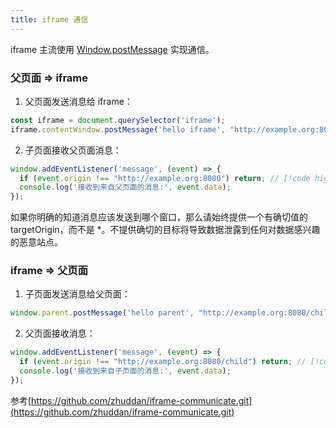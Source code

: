 ```yaml
---
title: iframe 通信
---
```


iframe 主流使用 [Window.postMessage](postMessage) 实现通信。

### 父页面 => iframe

1. 父页面发送消息给 iframe：

```js
const iframe = document.querySelector('iframe');
iframe.contentWindow.postMessage('hello iframe', "http://example.org:8080");
```

2. 子页面接收父页面消息：

```js
window.addEventListener('message', (event) => {
  if (event.origin !== "http://example.org:8080") return; // [!code highlight]
  console.log('接收到来自父页面的消息:', event.data);
});
```

<Alert type="info">
如果你明确的知道消息应该发送到哪个窗口，那么请始终提供一个有确切值的 targetOrigin，而不是 *。不提供确切的目标将导致数据泄露到任何对数据感兴趣的恶意站点。
</Alert>


### iframe => 父页面

1. 子页面发送消息给父页面：

```js
window.parent.postMessage('hello parent', "http://example.org:8080/child");
```

2. 父页面接收消息：

```js
window.addEventListener('message', (event) => {
  if (event.origin !== "http://example.org:8080/child") return; // [!code highlight]
  console.log('接收到来自子页面的消息:', event.data);
});
```

参考[https://github.com/zhuddan/iframe-communicate.git](https://github.com/zhuddan/iframe-communicate.git)

